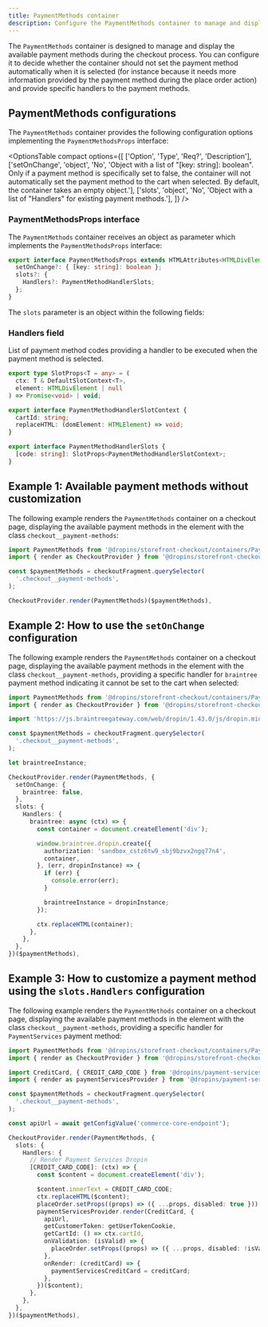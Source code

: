```yaml
---
title: PaymentMethods container
description: Configure the PaymentMethods container to manage and display available payment methods during checkout.
---
```



The `PaymentMethods` container is designed to manage and display the available payment methods during the checkout process. You can configure it to decide whether the container should not set the payment method automatically when it is selected (for instance because it needs more information provided by the payment method during the place order action) and provide specific handlers to the payment methods.

## PaymentMethods configurations

The `PaymentMethods` container provides the following configuration options implementing the `PaymentMethodsProps` interface:

<OptionsTable
  compact
  options={[
    ['Option', 'Type', 'Req?', 'Description'],
    ['setOnChange', 'object', 'No', 'Object with a list of "[key: string]: boolean". Only if a payment method is specifically set to false, the container will not automatically set the payment method to the cart when selected. By default, the container takes an empty object.'],
    ['slots', 'object', 'No', 'Object with a list of "Handlers" for existing payment methods.'],
  ]}
/>

### PaymentMethodsProps interface

The `PaymentMethods` container receives an object as parameter which implements the `PaymentMethodsProps` interface:

```ts
export interface PaymentMethodsProps extends HTMLAttributes<HTMLDivElement> {
  setOnChange?: { [key: string]: boolean };
  slots?: {
    Handlers?: PaymentMethodHandlerSlots;
  };
}
```

The `slots` parameter is an object within the following fields:

### Handlers field

List of payment method codes providing a handler to be executed when the payment method is selected.

```ts
export type SlotProps<T = any> = (
  ctx: T & DefaultSlotContext<T>,
  element: HTMLDivElement | null
) => Promise<void> | void;

export interface PaymentMethodHandlerSlotContext {
  cartId: string;
  replaceHTML: (domElement: HTMLElement) => void;
}

export interface PaymentMethodHandlerSlots {
  [code: string]: SlotProps<PaymentMethodHandlerSlotContext>;
}
```

## Example 1: Available payment methods without customization

The following example renders the `PaymentMethods` container on a checkout page, displaying the available payment methods in the element with the class `checkout__payment-methods`:

```ts
import PaymentMethods from '@dropins/storefront-checkout/containers/PaymentMethods.js';
import { render as CheckoutProvider } from '@dropins/storefront-checkout/render.js';

const $paymentMethods = checkoutFragment.querySelector(
  '.checkout__payment-methods',
);

CheckoutProvider.render(PaymentMethods)($paymentMethods),
```

## Example 2: How to use the `setOnChange` configuration

The following example renders the `PaymentMethods` container on a checkout page, displaying the available payment methods in the element with the class `checkout__payment-methods`, providing a specific handler for `braintree` payment method indicating it cannot be set to the cart when selected:

```ts
import PaymentMethods from '@dropins/storefront-checkout/containers/PaymentMethods.js';
import { render as CheckoutProvider } from '@dropins/storefront-checkout/render.js';

import 'https://js.braintreegateway.com/web/dropin/1.43.0/js/dropin.min.js';

const $paymentMethods = checkoutFragment.querySelector(
  '.checkout__payment-methods',
);

let braintreeInstance;

CheckoutProvider.render(PaymentMethods, {
  setOnChange: {
    braintree: false,
  },
  slots: {
    Handlers: {
      braintree: async (ctx) => {
        const container = document.createElement('div');

        window.braintree.dropin.create({
          authorization: 'sandbox_cstz6tw9_sbj9bzvx2ngq77n4',
          container,
        }, (err, dropinInstance) => {
          if (err) {
            console.error(err);
          }

          braintreeInstance = dropinInstance;
        });

        ctx.replaceHTML(container);
      },
    },
  },
})($paymentMethods),
```

## Example 3: How to customize a payment method using the `slots.Handlers` configuration

The following example renders the `PaymentMethods` container on a checkout page, displaying the available payment methods in the element with the class `checkout__payment-methods`, providing a specific handler for `PaymentServices` payment method:

```ts
import PaymentMethods from '@dropins/storefront-checkout/containers/PaymentMethods.js';
import { render as CheckoutProvider } from '@dropins/storefront-checkout/render.js';

import CreditCard, { CREDIT_CARD_CODE } from '@dropins/payment-services/containers/CreditCard.js';
import { render as paymentServicesProvider } from '@dropins/payment-services/render.js';

const $paymentMethods = checkoutFragment.querySelector(
  '.checkout__payment-methods',
);

const apiUrl = await getConfigValue('commerce-core-endpoint');

CheckoutProvider.render(PaymentMethods, {
  slots: {
    Handlers: {
      // Render Payment Services Dropin
      [CREDIT_CARD_CODE]: (ctx) => {
        const $content = document.createElement('div');

        $content.innerText = CREDIT_CARD_CODE;
        ctx.replaceHTML($content);
        placeOrder.setProps((props) => ({ ...props, disabled: true }));
        paymentServicesProvider.render(CreditCard, {
          apiUrl,
          getCustomerToken: getUserTokenCookie,
          getCartId: () => ctx.cartId,
          onValidation: (isValid) => {
            placeOrder.setProps((props) => ({ ...props, disabled: !isValid }));
          },
          onRender: (creditCard) => {
            paymentServicesCreditCard = creditCard;
          },
        })($content);
      },
    },
  },
})($paymentMethods),
```
